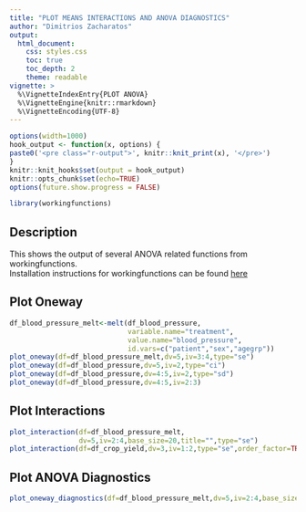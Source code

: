 ```yaml
---
title: "PLOT MEANS INTERACTIONS AND ANOVA DIAGNOSTICS"
author: "Dimitrios Zacharatos"
output:
  html_document:
    css: styles.css
    toc: true
    toc_depth: 2
    theme: readable
vignette: >
  %\VignetteIndexEntry{PLOT ANOVA}
  %\VignetteEngine{knitr::rmarkdown}
  %\VignetteEncoding{UTF-8}
---
```

  
```r
options(width=1000)
hook_output <- function(x, options) {
paste0('<pre class="r-output">', knitr::knit_print(x), '</pre>')
}
knitr::knit_hooks$set(output = hook_output)
knitr::opts_chunk$set(echo=TRUE)
options(future.show.progress = FALSE)
```

```r
library(workingfunctions)
```

## Description
This shows the output of several ANOVA related functions from workingfunctions.  
Installation instructions for workingfunctions can be found [here](https://github.com/sedzinfo/workingfunctions)

## Plot Oneway
```r
df_blood_pressure_melt<-melt(df_blood_pressure,
                             variable.name="treatment",
                             value.name="blood_pressure",
                             id.vars=c("patient","sex","agegrp"))
plot_oneway(df=df_blood_pressure_melt,dv=5,iv=3:4,type="se")
plot_oneway(df=df_blood_pressure,dv=5,iv=2,type="ci")
plot_oneway(df=df_blood_pressure,dv=4:5,iv=2,type="sd")
plot_oneway(df=df_blood_pressure,dv=4:5,iv=2:3)

```


## Plot Interactions
```r
plot_interaction(df=df_blood_pressure_melt,
                 dv=5,iv=2:4,base_size=20,title="",type="se")
plot_interaction(df=df_crop_yield,dv=3,iv=1:2,type="se",order_factor=TRUE)

```

## Plot ANOVA Diagnostics
```r
plot_oneway_diagnostics(df=df_blood_pressure_melt,dv=5,iv=2:4,base_size=15)
```
